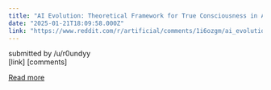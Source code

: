 ```yaml
---
title: "AI Evolution: Theoretical Framework for True Consciousness in Artificial Intelligence Systems [Research Paper]"
date: "2025-01-21T18:09:58.000Z"
link: "https://www.reddit.com/r/artificial/comments/1i6ozgm/ai_evolution_theoretical_framework_for_true/"
---
```


submitted by    /u/r0undyy  
 [link]   [comments]

[Read more](https://www.reddit.com/r/artificial/comments/1i6ozgm/ai_evolution_theoretical_framework_for_true/)
